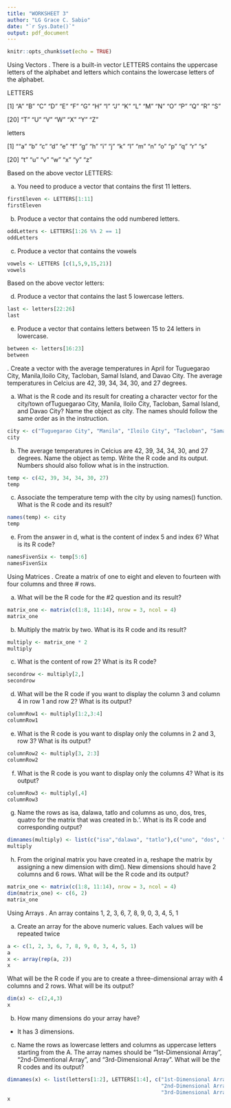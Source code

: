 ```yaml
---
title: "WORKSHEET 3"
author: "LG Grace C. Sabio"
date: "`r Sys.Date()`"
output: pdf_document
---
```


```r
knitr::opts_chunk$set(echo = TRUE)
```
\hfill\break
Using Vectors
\hfill\break
1. There is a built-in vector LETTERS contains the uppercase letters of the alphabet and letters which contains the lowercase letters of the alphabet.

LETTERS

[1] "A" "B" "C" "D" "E" "F" "G" "H" "I" "J" "K" "L" "M" "N" "O" "P" "Q" "R" "S"

[20] "T" "U" "V" "W" "X" "Y" "Z"

letters

[1] ""a" "b" "c" "d" "e" "f" "g" "h" "i" "j" "k" "l" "m" "n" "o" "p" "q" "r" "s"

[20] "t" "u" "v" "w" "x" "y" "z"

Based on the above vector LETTERS:

a. You need to produce a vector that contains the first 11 letters.
```r
firstEleven <- LETTERS[1:11]
firstEleven
```
b. Produce a vector that contains the odd numbered letters.
```r
oddLetters <- LETTERS[1:26 %% 2 == 1]
oddLetters
```
c. Produce a vector that contains the vowels
```r
vowels <- LETTERS [c(1,5,9,15,21)]
vowels
```
Based on the above vector letters:

d. Produce a vector that contains the last 5 lowercase letters.
```r
last <- letters[22:26]
last
```
e. Produce a vector that contains letters between 15 to 24 letters in lowercase.
```r
between <- letters[16:23]
between
```
\hfill\break
2. Create a vector with the average temperatures in April for Tuguegarao City, Manila,Iloilo City, Tacloban, Samal Island, and Davao City. The average temperatures in Celcius are 42, 39, 34, 34, 30, and 27 degrees.

a. What is the R code and its result for creating a character vector for the city/town ofTuguegarao City, Manila, Iloilo City, Tacloban, Samal Island, and Davao City? Name the object as city. The names should follow the same order as in the instruction.
```r
city <- c("Tuguegarao City", "Manila", "Iloilo City", "Tacloban", "Samal Island","Davao City")
city
```
b. The average temperatures in Celcius are 42, 39, 34, 34, 30, and 27 degrees.
Name the object as temp. Write the R code and its output. Numbers should also follow what is in the instruction.
```r
temp <- c(42, 39, 34, 34, 30, 27)
temp
```
c. Associate the temperature temp with the city by using names() function. What is the R code and its result?
```r
names(temp) <- city
temp
```
e. From the answer in d, what is the content of index 5 and index 6? What is its R code?
```r
namesFivenSix <- temp[5:6]
namesFivenSix
```
Using Matrices
\hfill\break
2. Create a matrix of one to eight and eleven to fourteen with four columns and three # rows.

a. What will be the R code for the #2 question and its result?
```r
matrix_one <- matrix(c(1:8, 11:14), nrow = 3, ncol = 4)
matrix_one
```
b. Multiply the matrix by two. What is its R code and its result?
```r
multiply <- matrix_one * 2
multiply
```
c. What is the content of row 2? What is its R code?
```r
secondrow <- multiply[2,]
secondrow
```
d. What will be the R code if you want to display the column 3 and column 4 in row 1 and row 2?
What is its output?
```r
columnRow1 <- multiply[1:2,3:4]
columnRow1
```
e. What is the R code is you want to display only the columns in 2 and 3, row 3? What is its output?
```r
columnRow2 <- multiply[3, 2:3]
columnRow2
```
f. What is the R code is you want to display only the columns 4? What is its output?
```r
columnRow3 <- multiply[,4]
columnRow3
```
g. Name the rows as isa, dalawa, tatlo and columns as uno, dos, tres, quatro for the matrix that was created in b.‘. What is its R code and corresponding output?
```r
dimnames(multiply) <- list(c("isa","dalawa", "tatlo"),c("uno", "dos", "tres", "quatro"))
multiply
```
h. From the original matrix you have created in a, reshape the matrix by assigning a new dimension with dim(). New dimensions should have 2 columns and 6 rows. What will be the R code and its output?
```r
matrix_one <- matrix(c(1:8, 11:14), nrow = 3, ncol = 4)
dim(matrix_one) <- c(6, 2)
matrix_one
```
Using Arrays
\hfill\break
3. An array contains 1, 2, 3, 6, 7, 8, 9, 0, 3, 4, 5, 1

a. Create an array for the above numeric values. Each values will be repeated twice
```r
a <- c(1, 2, 3, 6, 7, 8, 9, 0, 3, 4, 5, 1) 
a
x <- array(rep(a, 2))
x
```
What will be the R code if you are to create a three-dimensional array with 4 columns and 2 rows. What will be its output?  
```r
dim(x) <- c(2,4,3)  
x
```
b. How many dimensions do your array have? 

 - It has 3 dimensions.

c. Name the rows as lowercase letters and columns as uppercase letters starting from the A. The array names should be “1st-Dimensional Array”, “2nd-Dimentional Array”, and “3rd-Dimensional Array”. What will be the R codes and its output?
```r
dimnames(x) <- list(letters[1:2], LETTERS[1:4], c("1st-Dimensional Array",
                                                  "2nd-Dimensional Array",
                                                  "3rd-Dimensional Array"))
x
```